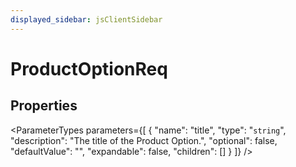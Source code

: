 ```yaml
---
displayed_sidebar: jsClientSidebar
---
```



# ProductOptionReq

## Properties

<ParameterTypes parameters={[
  {
    "name": "title",
    "type": "`string`",
    "description": "The title of the Product Option.",
    "optional": false,
    "defaultValue": "",
    "expandable": false,
    "children": []
  }
]} />
